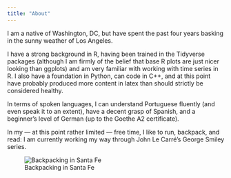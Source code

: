 ```yaml
---
title: "About"
---
```


I am a native of Washington, DC, but have spent the past four years basking in the sunny weather of Los Angeles. 

I have a strong background in R, having been trained in the Tidyverse packages (although I am firmly of the belief that base R plots are just nicer looking than ggplots) and am very familiar with working with time series in R. I also have a foundation in Python, can code in C++, and at this point have probably produced more content in latex than should strictly be considered healthy.

In terms of spoken languages, I can understand Portuguese fluently (and even speak it to an extent), have a decent grasp of Spanish, and a beginner's level of German (up to the Goethe A2 certificate).

In my — at this point rather limited — free time, I like to run, backpack, and read: I am currently working my way through John Le Carré's George Smiley series. 

![Backpacking in Santa Fe](SantaFe.jpeg)
